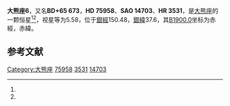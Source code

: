 {{Starbox begin
| name = 大熊座6
}}
{{Starbox observe
| epoch = [[J2000.0|J2000.0]]
| constell = [[大熊座|大熊座]]<ref name=SIMBAD>{{cite web
 | url=http://simbad.u-strasbg.fr/simbad/sim-id?Ident=HR+3531
 | title=Pulsating variable Star
 | publisher=Centre de Données astronomiques de Strasbourg
 | work=SIMBAD
 | accessdate=2012-07-13
 | archive-date=2019-08-13
 | archive-url=https://web.archive.org/web/20190813011258/http://simbad.u-strasbg.fr/simbad/sim-id?Ident=HR+3531
 | dead-url=no
 }}</ref><ref name=DATA>{{cite web
 | url=http://vizier.u-strasbg.fr/viz-bin/VizieR-5?-out.add=.&-source=5050&-corr=PK=HR&-out.max=9999&HR=3531
 | title=VizieR Detailed Page
 | accessdate=2012-07-13
 | archive-date=2016-03-05
 | archive-url=https://web.archive.org/web/20160305222316/http://vizier.u-strasbg.fr/viz-bin/VizieR-5?-out.add=.&-source=5050&-corr=PK=HR&-out.max=9999&HR=3531
 | dead-url=no
 }}</ref>
| 星官 = 
| ra = {{RA|8|56|37.5}}<ref name=SIMBAD /><ref name=DATA />
| dec = {{DEC|+64|36|14}}<ref name=SIMBAD /><ref name=DATA />
| appmag_v = 5.58<ref name=SIMBAD /><ref name=DATA />
}}
{{Starbox character
| class = G7IIIFe-0.5<ref name=SIMBAD /><ref name=DATA />
| b-v = 0.86<ref name=SIMBAD /><ref name=DATA />
| u-b = 0.57<ref name=SIMBAD /><ref name=DATA />
| r-i = <ref name=SIMBAD /><ref name=DATA />
| variable = 
}}
{{Starbox astrometry
| radial_v = 0.57
| prop_mo_ra = 3
| parallax = 
| p_error = 
}}
{{Starbox catalog
| names =BD+65 673，[[SAO星表|SAO]] 14703，[[HD星表|HD]] 75958，[[HR星表|HR]] 3531}}
{{Starbox reference |Simbad=HR+3531}}
{{Starbox end}}

'''大熊座6'''，又名'''BD+65 673'''，'''HD 75958'''、'''SAO 14703'''、'''HR 3531'''，是[[大熊座|大熊座]]的一颗恒星<ref name=SIMBAD /><ref name=DATA />，视星等为5.58，位于[[銀道座標系|銀經]]150.48，[[銀道座標系|銀緯]]37.6，其[[B1900.0|B1900.0]]坐标为赤經{{RA|8|48|3.2}}，赤緯{{DEC|+64|37.6|12}}。

== 参考文献 ==
{{reflist}}

{{star-stub}}

{{大熊座恒星}}
[[Category:大熊座|Category:大熊座]]
[[Category:HD和HDE天體|75958]]
[[Category:HR天體|3531]]
[[Category:SAO天體|14703]]